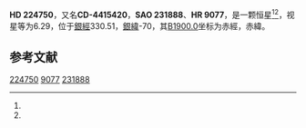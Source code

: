 {{Starbox begin
| name = HD 224750
}}
{{Starbox observe
| epoch = [[J2000.0|J2000.0]]
| constell = {{星座名待查}}<ref name=SIMBAD>{{cite web
 | url=http://simbad.u-strasbg.fr/simbad/sim-id?Ident=HR+9077
 | title =Pulsating variable Star
 | publisher=Centre de Données astronomiques de Strasbourg
 | work=SIMBAD
 | accessdate=2012-07-13}}</ref><ref name=DATA>{{cite web
 | url=http://vizier.u-strasbg.fr/viz-bin/VizieR-5?-out.add=.&-source=5050&-corr=PK=HR&-out.max=9999&HR=9077
 | title=VizieR Detailed Page
 | accessdate=2012-07-13
 | archive-date=2016-03-05
 | archive-url=https://web.archive.org/web/20160305062605/http://vizier.u-strasbg.fr/viz-bin/VizieR-5?-out.add=.&-source=5050&-corr=PK=HR&-out.max=9999&HR=9077
 | dead-url=no
 }}</ref>
| 星官 = 
| ra = {{RA|0|0|19.2}}<ref name=SIMBAD /><ref name=DATA />
| dec = {{DEC|-44|17|26}}<ref name=SIMBAD /><ref name=DATA />
| appmag_v = 6.29<ref name=SIMBAD /><ref name=DATA />
}}
{{Starbox character
| class = G3IV<ref name=SIMBAD /><ref name=DATA />
| b-v = 0.76<ref name=SIMBAD /><ref name=DATA />
| u-b = <ref name=SIMBAD /><ref name=DATA />
| r-i = <ref name=SIMBAD /><ref name=DATA />
| variable = 
}}
{{Starbox astrometry
| radial_v = 
| prop_mo_ra = 3
| parallax = 
| p_error = 
}}
{{Starbox catalog
| names =CD-4415420，[[SAO星表|SAO]] 231888，[[HD星表|HD]] 224750，[[HR星表|HR]] 9077}}
{{Starbox reference |Simbad=HR+9077}}
{{Starbox end}}

'''HD 224750'''，又名'''CD-4415420'''，'''SAO 231888'''、'''HR 9077'''，是一颗恒星<ref name=SIMBAD /><ref name=DATA />，视星等为6.29，位于[[銀道座標系|銀經]]330.51，[[銀道座標系|銀緯]]-70，其[[B1900.0|B1900.0]]坐标为赤經{{RA|23|55|9.8}}，赤緯{{DEC|-44|-70|40}}。

== 参考文献 ==
{{reflist}}

{{star-stub}}

[[Category:HD和HDE天體|224750]]
[[Category:HR天體|9077]]
[[Category:SAO天體|231888]]